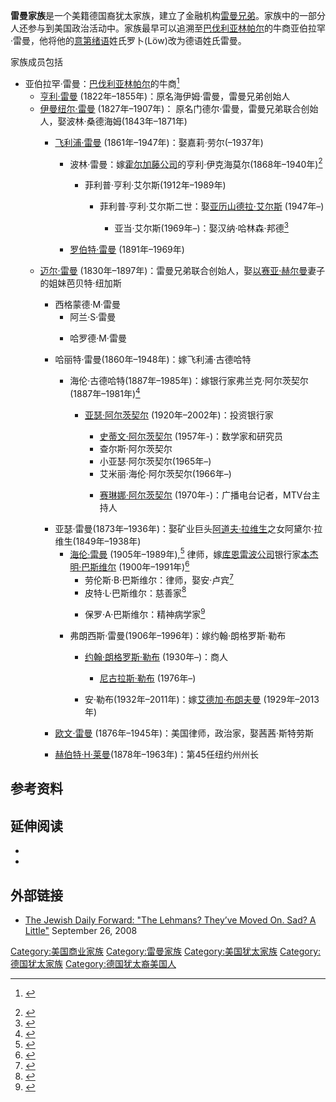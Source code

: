 {{Link style|time=2015-12-12T07:12:21+00:00}}
<div id="myEventWatcherDiv" style="display:none;"></div>
'''雷曼家族'''是一个美籍德国裔犹太家族，建立了金融机构[[雷曼兄弟|雷曼兄弟]]。家族中的一部分人还参与到美国政治活动中。家族最早可以追溯至[[巴伐利亚|巴伐利亚]][[林帕尔|林帕尔]]的牛商亚伯拉罕·雷曼，他将他的[[意第绪语|意第绪语]]姓氏罗卜(Löw)改为德语姓氏雷曼。

家族成员包括
{{Tree list}}
*亚伯拉罕·雷曼：[[巴伐利亚|巴伐利亚]][[林帕尔|林帕尔]]的牛商<ref>{{cite book |last=Flade |first=Roland |year=1996 |title=Die Lehmanns und die Rimparer Juden: zur Dauerausstellung im Rathaus Rimpar |location= |publisher=Königshausen & Neumann |isbn=3826012739 |page=13 }} {{de icon}}</ref>
** [[:en:Henry_Lehman|亨利·雷曼]] (1822年–1855年)：原名海伊姆·雷曼，雷曼兄弟创始人
** [[:en:Emanuel_Lehman|伊曼纽尔·雷曼]] (1827年–1907年)： 原名门德尔·雷曼，雷曼兄弟联合创始人，娶波林·桑德海姆(1843年–1871年)
***{{Tree list/final branch}} [[:en:Philip_Lehman|飞利浦·雷曼]] (1861年–1947年)：娶嘉莉·劳尔(–1937年)
****波林·雷曼：嫁[[:en:Heidelbach,_Ickelheimer_&_Co.|霍尔加藤公司]]的亨利·伊克海莫尔(1868年–1940年)<ref>{{Cite web |url=http://query.nytimes.com/mem/archive-free/pdf?res=FB0D14F9385E12738DDDAB0994DC405B858CF1D3 |title=H. R. Ickelheimer Weds |accessdate=2014-04-27 |archive-date=2014-04-27 |archive-url=https://web.archive.org/web/20140427130909/http://query.nytimes.com/mem/archive-free/pdf?res=FB0D14F9385E12738DDDAB0994DC405B858CF1D3 |dead-url=no }}</ref>
*****{{Tree list/final branch}}菲利普·亨利·艾尔斯(1912年–1989年)
******{{Tree list/final branch}}菲利普·亨利·艾尔斯二世：娶[[:en:Alexandra_Isles|亚历山德拉·艾尔斯]] (1947年–)
*******{{Tree list/final branch}}亚当·艾尔斯(1969年–)：娶汉纳·哈林森·邦德<ref>{{cite news | url=http://www.nytimes.com/2003/09/14/style/weddings-celebrations-hannah-bond-adam-isles.html | work=The New York Times | title=WEDDINGS/CELEBRATIONS; Hannah Bond, Adam Isles | date=September 14, 2003 | accessdate=2014-04-27 | archive-date=2014-04-27 | archive-url=https://web.archive.org/web/20140427125647/http://www.nytimes.com/2003/09/14/style/weddings-celebrations-hannah-bond-adam-isles.html | dead-url=no }}</ref>
****{{Tree list/final branch}} [[:en:Robert_Lehman|罗伯特·雷曼]] (1891年–1969年)
**{{Tree list/final branch}} [[:en:Mayer_Lehman|迈尔·雷曼]] (1830年–1897年)：雷曼兄弟联合创始人，娶[[:en:Isaias_W._Hellman|以赛亚·赫尔曼]]妻子的姐妹芭贝特·纽加斯
***西格蒙德·M·雷曼
****阿兰·S·雷曼
****{{Tree list/final branch}} 哈罗德·M·雷曼
*** 哈丽特·雷曼(1860年–1948年)：嫁飞利浦·古德哈特
****{{Tree list/final branch}} 海伦·古德哈特(1887年–1985年)：嫁银行家弗兰克·阿尔茨契尔(1887年–1981年)<ref>{{cite book |last=Reich |first=Cary |chapter=André Meyer |title=Wall Street People: True Stories of the Great Barons of Finance |url=https://archive.org/details/wallstreetpeople00char |editor-first=Charles D. |editor-last=Ellis |publisher=John Wiley & Sons |year=2003 |location=New York |isbn=0471274283 |page=[https://archive.org/details/wallstreetpeople00char/page/25 25] }}</ref>
*****{{Tree list/final branch}} [[:en:Arthur_Altschul|亚瑟·阿尔茨契尔]] (1920年–2002年)：投资银行家
******[[:en:Stephen_Altschul|史蒂文·阿尔茨契尔]] (1957年-)：数学家和研究员
******查尔斯·阿尔茨契尔
******小亚瑟·阿尔茨契尔(1965年–)
******艾米丽·海伦·阿尔茨契尔(1966年–)
******{{Tree list/final branch}}[[:en:Serena_Altschul|赛琳娜·阿尔茨契尔]] (1970年-)：广播电台记者，MTV台主持人
*** 亚瑟·雷曼(1873年–1936年)：娶矿业巨头[[:en:Adolph_Lewisohn|阿道夫·拉维生]]之女阿黛尔·拉维生(1849年–1938年)
**** [[:en:Helen_Lehman_Buttenwieser|海伦·雷曼]] (1905年–1989年),<ref>{{cite news |url=http://www.nytimes.com/1989/11/23/obituaries/helen-buttenwieser-84-lawyer-and-civic-leader.html |title=Helen Buttenwieser, 84, Lawyer and Civic Leader |newspaper=[[New_York_Times|New York Times]] |date=November 23, 1989 |first=Susan Heller |last=Anderson |accessdate=2014-04-27 |archive-date=2014-04-27 |archive-url=https://web.archive.org/web/20140427133246/http://www.nytimes.com/1989/11/23/obituaries/helen-buttenwieser-84-lawyer-and-civic-leader.html |dead-url=no }}</ref> 律师，嫁[[:en:Kuhn,_Loeb_&_Co.|库恩雷波公司]]银行家[[:en:Benjamin_Buttenwieser|本杰明·巴斯维尔]] (1900年–1991年)<ref>{{cite news |url=http://www.nytimes.com/1992/01/01/nyregion/benjamin-j-buttenwieser-investment-banker-91.html |title=Benjamin J. Buttenwieser, Investment Banker, 91 |date=January 1, 1992 |newspaper=New York Times |first=Eric |last=Pace |accessdate=2014-04-27 |archive-date=2014-04-27 |archive-url=https://web.archive.org/web/20140427145905/http://www.nytimes.com/1992/01/01/nyregion/benjamin-j-buttenwieser-investment-banker-91.html |dead-url=no }}</ref>
*****劳伦斯·B·巴斯维尔：律师，娶安·卢宾<ref>{{Cite web |url=http://media.swarthmore.edu/bulletin/?p=277 |title=存档副本 |accessdate=2014-04-27 |archive-date=2014-04-27 |archive-url=https://web.archive.org/web/20140427114021/http://media.swarthmore.edu/bulletin/?p=277 |dead-url=no }}</ref>
*****皮特·L·巴斯维尔：慈善家<ref>{{cite news |url=http://articles.philly.com/2000-10-01/news/25588358_1_fund-raising-democratic-senatorial-campaign-committee-democratic-party |title=Political Donor Shuns A System He Funds |date=October 1, 2000 |accessdate=2014-04-27 |archive-date=2016-03-04 |archive-url=https://web.archive.org/web/20160304035150/http://articles.philly.com/2000-10-01/news/25588358_1_fund-raising-democratic-senatorial-campaign-committee-democratic-party |dead-url=no }}</ref>
*****{{Tree list/final branch}}保罗·A·巴斯维尔：精神病学家<ref>{{cite news |url=http://www.ftfp.org/press/Buttenwieser_Globe99.htm |title=Family' man Arts patron also champions a tradition of social justice and philanthropy |date=July 29, 1999 |deadurl=yes |archiveurl=https://web.archive.org/web/20080906092549/http://ftfp.org/press/Buttenwieser_Globe99.htm |archivedate=2008年9月6日 }}</ref>
****{{Tree list/final branch}}弗朗西斯·雷曼(1906年–1996年)：嫁约翰·朗格罗斯·勒布
***** [[:en:John_Langeloth_Loeb,_Jr.|约翰·朗格罗斯·勒布]] (1930年–)：商人
******{{Tree list/final branch}}[[:en:Nicholas_M._Loeb|尼古拉斯·勒布]] (1976年–)
*****{{Tree list/final branch}} 安·勒布(1932年–2011年)：嫁[[:en:Edgar_Bronfman,_Sr.|艾德加·布朗夫曼]] (1929年–2013年)
***[[:en:Irving_Lehman|欧文·雷曼]] (1876年–1945年)：美国律师，政治家，娶茜茜·斯特劳斯
***{{Tree list/final branch}}[[赫伯特·H·莱曼|赫伯特·H·莱曼]](1878年–1963年)：第45任纽约州州长
{{Tree list/end}}

==参考资料==
{{Reflist}}

==延伸阅读==
*{{cite book |last=Birmingham |first=Stephen |title=[[Our_Crowd|Our Crowd: The Great Jewish Families of New York]] |year=1996 |publisher=Syracuse University Press |isbn=0815604114 }}
*{{cite book |first=Anthony J. |last=Mayo |first2=Nitin |last2=Nohria |first3=Laura G. |last3=Singleton |title=Paths to Power: How Insiders and Outsiders Shaped American Business Leadership |url=https://archive.org/details/pathstopowerhowi0000mayo |publisher=Harvard Business Press |year=2006 |isbn=1422101983 |pages=[https://archive.org/details/pathstopowerhowi0000mayo/page/104 104]–107 }}

==外部链接==
*[http://forward.com/articles/14237/the-lehmans-they-ve-moved-on-sad-a-little-/ The Jewish Daily Forward: "The Lehmans? They’ve Moved On. Sad? A Little"] {{Wayback|url=http://forward.com/articles/14237/the-lehmans-they-ve-moved-on-sad-a-little-/ |date=20140427105316 }} September 26, 2008

{{雷曼家族}}
{{Authority control}}
[[Category:美国商业家族|Category:美国商业家族]]
[[Category:雷曼家族|Category:雷曼家族]]
[[Category:美国犹太家族|Category:美国犹太家族]]
[[Category:德国犹太家族|Category:德国犹太家族]]
[[Category:德国犹太裔美国人|Category:德国犹太裔美国人]]